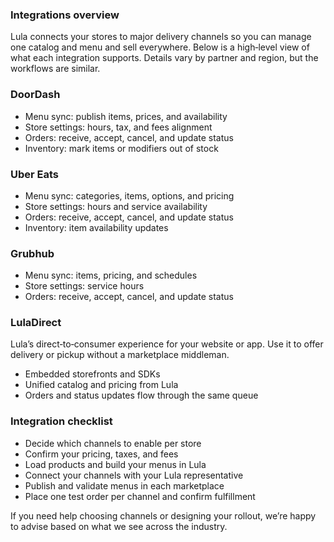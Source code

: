 ### Integrations overview

Lula connects your stores to major delivery channels so you can manage one catalog and menu and sell everywhere. Below is a high‑level view of what each integration supports. Details vary by partner and region, but the workflows are similar.

### DoorDash

- Menu sync: publish items, prices, and availability
- Store settings: hours, tax, and fees alignment
- Orders: receive, accept, cancel, and update status
- Inventory: mark items or modifiers out of stock

### Uber Eats

- Menu sync: categories, items, options, and pricing
- Store settings: hours and service availability
- Orders: receive, accept, cancel, and update status
- Inventory: item availability updates

### Grubhub

- Menu sync: items, pricing, and schedules
- Store settings: service hours
- Orders: receive, accept, cancel, and update status

### LulaDirect

Lula’s direct‑to‑consumer experience for your website or app. Use it to offer delivery or pickup without a marketplace middleman.

- Embedded storefronts and SDKs
- Unified catalog and pricing from Lula
- Orders and status updates flow through the same queue

### Integration checklist

- Decide which channels to enable per store
- Confirm your pricing, taxes, and fees
- Load products and build your menus in Lula
- Connect your channels with your Lula representative
- Publish and validate menus in each marketplace
- Place one test order per channel and confirm fulfillment

If you need help choosing channels or designing your rollout, we’re happy to advise based on what we see across the industry.


